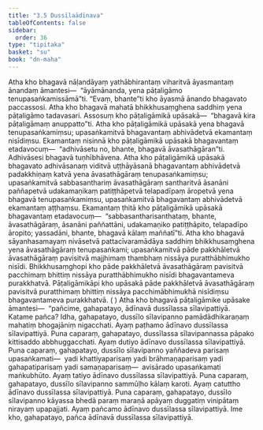 ```yaml
---
title: "3.5 Dussīlaādīnava"
tableOfContents: false
sidebar:
  order: 36
type: "tipitaka"
basket: "su"
book: "dn-maha"
---
```



<DynamicBreadcrumb />

<Division number="148" book="dn-maha">

<Paragraph number="298" book="dn-maha">
Atha kho bhagavā nāḷandāyaṃ yathābhirantaṃ viharitvā āyasmantaṃ ānandaṃ āmantesi—  “āyāmānanda, yena pāṭaligāmo tenupasaṅkamissāmā”ti. “Evaṃ, bhante”ti kho āyasmā ānando bhagavato paccassosi. Atha kho bhagavā mahatā bhikkhusaṃghena saddhiṃ yena pāṭaligāmo tadavasari. Assosuṃ kho pāṭaligāmikā upāsakā—  “bhagavā kira pāṭaligāmaṃ anuppatto”ti. Atha kho pāṭaligāmikā upāsakā yena bhagavā tenupasaṅkamiṃsu; upasaṅkamitvā bhagavantaṃ abhivādetvā ekamantaṃ nisīdiṃsu. Ekamantaṃ nisinnā kho pāṭaligāmikā upāsakā bhagavantaṃ etadavocuṃ—  “adhivāsetu no, bhante, bhagavā āvasathāgāran”ti. Adhivāsesi bhagavā tuṇhībhāvena. Atha kho pāṭaligāmikā upāsakā bhagavato adhivāsanaṃ viditvā uṭṭhāyāsanā bhagavantaṃ abhivādetvā padakkhiṇaṃ katvā yena āvasathāgāraṃ tenupasaṅkamiṃsu; upasaṅkamitvā sabbasanthariṃ āvasathāgāraṃ santharitvā āsanāni paññapetvā udakamaṇikaṃ patiṭṭhāpetvā telapadīpaṃ āropetvā yena bhagavā tenupasaṅkamiṃsu, upasaṅkamitvā bhagavantaṃ abhivādetvā ekamantaṃ aṭṭhaṃsu. Ekamantaṃ ṭhitā kho pāṭaligāmikā upāsakā bhagavantaṃ etadavocuṃ—  “sabbasantharisanthataṃ, bhante, āvasathāgāraṃ, āsanāni paññattāni, udakamaṇiko patiṭṭhāpito, telapadīpo āropito; yassadāni, bhante, bhagavā kālaṃ maññatī”ti. Atha kho bhagavā sāyanhasamayaṃ nivāsetvā pattacīvaramādāya saddhiṃ bhikkhusaṃghena yena āvasathāgāraṃ tenupasaṅkami; upasaṅkamitvā pāde pakkhāletvā āvasathāgāraṃ pavisitvā majjhimaṃ thambhaṃ nissāya puratthābhimukho nisīdi. Bhikkhusaṃghopi kho pāde pakkhāletvā āvasathāgāraṃ pavisitvā pacchimaṃ bhittiṃ nissāya puratthābhimukho nisīdi bhagavantameva purakkhatvā. Pāṭaligāmikāpi kho upāsakā pāde pakkhāletvā āvasathāgāraṃ pavisitvā puratthimaṃ bhittiṃ nissāya pacchimābhimukhā nisīdiṃsu bhagavantameva purakkhatvā.

</Paragraph>
</Division>

<Paragraph number="299" type="center" book="dn-maha">
( )


</Paragraph>

<Division number="149" book="dn-maha">

<Paragraph number="300" book="dn-maha">
Atha kho bhagavā pāṭaligāmike upāsake āmantesi—  “pañcime, gahapatayo, ādīnavā dussīlassa sīlavipattiyā. Katame pañca? Idha, gahapatayo, dussīlo sīlavipanno pamādādhikaraṇaṃ mahatiṃ bhogajāniṃ nigacchati. Ayaṃ paṭhamo ādīnavo dussīlassa sīlavipattiyā.
</Paragraph>

<Paragraph number="301" book="dn-maha">
Puna caparaṃ, gahapatayo, dussīlassa sīlavipannassa pāpako kittisaddo abbhuggacchati. Ayaṃ dutiyo ādīnavo dussīlassa sīlavipattiyā.
</Paragraph>

<Paragraph number="302" book="dn-maha">
Puna caparaṃ, gahapatayo, dussīlo sīlavipanno yaññadeva parisaṃ upasaṅkamati—  yadi khattiyaparisaṃ yadi brāhmaṇaparisaṃ yadi gahapatiparisaṃ yadi samaṇaparisaṃ—  avisārado upasaṅkamati maṅkubhūto. Ayaṃ tatiyo ādīnavo dussīlassa sīlavipattiyā.
</Paragraph>

<Paragraph number="303" book="dn-maha">
Puna caparaṃ, gahapatayo, dussīlo sīlavipanno sammūḷho kālaṃ karoti. Ayaṃ catuttho ādīnavo dussīlassa sīlavipattiyā.
</Paragraph>

<Paragraph number="304" book="dn-maha">
Puna caparaṃ, gahapatayo, dussīlo sīlavipanno kāyassa bhedā paraṃ maraṇā apāyaṃ duggatiṃ vinipātaṃ nirayaṃ upapajjati. Ayaṃ pañcamo ādīnavo dussīlassa sīlavipattiyā. Ime kho, gahapatayo, pañca ādīnavā dussīlassa sīlavipattiyā.
</Paragraph>
</Division>